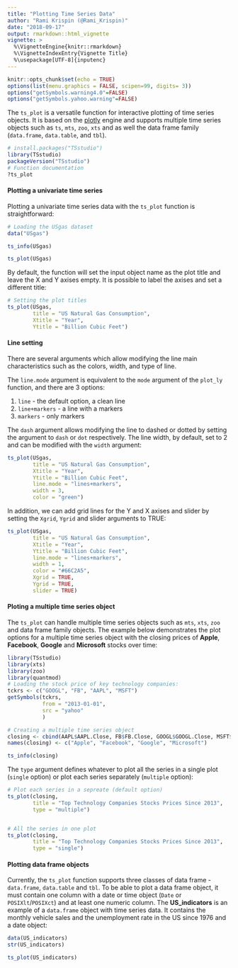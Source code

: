 ```yaml
---
title: "Plotting Time Series Data"
author: "Rami Krispin (@Rami_Krispin)"
date: "2018-09-17"
output: rmarkdown::html_vignette
vignette: >
  %\VignetteEngine{knitr::rmarkdown}
  %\VignetteIndexEntry{Vignette Title}
  %\usepackage[UTF-8]{inputenc}
---
```


```r
knitr::opts_chunk$set(echo = TRUE)
options(list(menu.graphics = FALSE, scipen=99, digits= 3))
options("getSymbols.warning4.0"=FALSE)
options("getSymbols.yahoo.warning"=FALSE)
```

The `ts_plot` is a versatile function for interactive plotting of time series objects. It is based on the [plotly](https://plot.ly/r/) engine and supports multiple time series objects such as `ts`, `mts`, `zoo`, `xts` and as well the data frame family (`data.frame`, `data.table`, and `tbl`).

```r
# install.packages("TSstudio")
library(TSstudio)
packageVersion("TSstudio")
# Function documentation
?ts_plot
```


#### Plotting a univariate time series

Plotting a univariate time series data with the `ts_plot` function is straightforward: 

```r
# Loading the USgas dataset
data("USgas")

ts_info(USgas)

```

```r
ts_plot(USgas)
```



By default, the function will set the input object name as the plot title and leave the X and Y axises empty. It is possible to label the axises and set a different title:

```r
# Setting the plot titles
ts_plot(USgas,
        title = "US Natural Gas Consumption",
        Xtitle = "Year",
        Ytitle = "Billion Cubic Feet")
```

#### Line setting

There are several arguments which allow modifying the line main characteristics such as the colors, width, and type of line. 

The `line.mode` argument is equivalent to the `mode` argument of the `plot_ly` function, and there are 3 options:

1. `line` - the default option, a clean line
2. `line+markers` - a line with a markers
3. `markers` - only markers

The `dash` argument allows modifying the line to dashed or dotted by setting the argument to `dash` or `dot` respectively.  The line width, by default, set to 2 and can be modified with the `width` argument:

```r
ts_plot(USgas,
        title = "US Natural Gas Consumption",
        Xtitle = "Year",
        Ytitle = "Billion Cubic Feet",
        line.mode = "lines+markers",
        width = 3,
        color = "green")
```

In addition, we can add grid lines for the Y and X axises and slider by setting the `Xgrid`, `Ygrid` and slider arguments to TRUE:

```r
ts_plot(USgas,
        title = "US Natural Gas Consumption",
        Xtitle = "Year",
        Ytitle = "Billion Cubic Feet",
        line.mode = "lines+markers",
        width = 1,
        color = "#66C2A5",
        Xgrid = TRUE,
        Ygrid = TRUE,
        slider = TRUE)
```

#### Ploting a multiple time series object

The `ts_plot` can handle multiple time series objects such as `mts`, `xts`, `zoo` and data frame family objects. The example below demonstrates the plot options for a multiple time series object with the closing prices of **Apple**, **Facebook**, **Google** and **Microsoft** stocks over time:
```r
library(TSstudio)
library(xts)
library(zoo)
library(quantmod)
# Loading the stock price of key technology companies:
tckrs <- c("GOOGL", "FB", "AAPL", "MSFT")
getSymbols(tckrs, 
           from = "2013-01-01",
           src = "yahoo"
           )

# Creating a multiple time series object
closing <- cbind(AAPL$AAPL.Close, FB$FB.Close, GOOGL$GOOGL.Close, MSFT$MSFT.Close)
names(closing) <- c("Apple", "Facebook", "Google", "Microsoft")

ts_info(closing)
```

The `type` argument defines whatever to plot all the series in a single plot (`single` option) or plot each series separately (`multiple` option):

```r
# Plot each series in a sepreate (default option)
ts_plot(closing,
        title = "Top Technology Companies Stocks Prices Since 2013", 
        type = "multiple")


# All the series in one plot
ts_plot(closing, 
        title = "Top Technology Companies Stocks Prices Since 2013",
        type = "single")


```

#### Plotting data frame objects

Currently, the `ts_plot` function supports three classes of data frame - `data.frame`, `data.table` and `tbl`. To be able to plot a data frame object, it must contain one column with a date or time object (`Date` or `POSIXlt`/`POSIXct`) and at least one numeric column. The **US_indicators** is an example of a `data.frame` object with time series data. It contains the monthly vehicle sales and the unemployment rate in the US since 1976 and a date object:

```r
data(US_indicators)
str(US_indicators)
```

```r
ts_plot(US_indicators)
```

